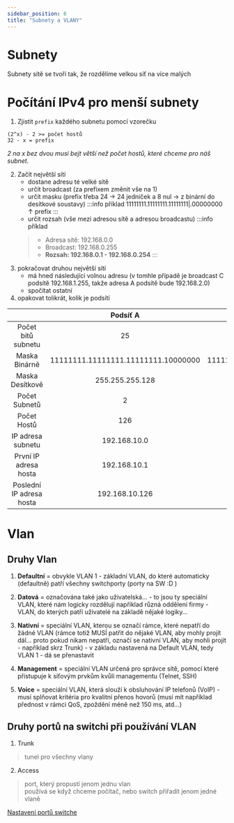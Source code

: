 ```yaml
---
sidebar_position: 6
title: "Subnety a VLANY"
---
```


# Subnety

Subnety sítě se tvoří tak, že rozdělíme velkou síť na více malých 

# Počítání IPv4 pro menší subnety 
1. Zjistit `prefix` každého subnetu pomocí vzorečku

```
(2^x) - 2 >= počet hostů
32 - x = prefix
```
*2 na x bez dvou musí bejt větší než počet hostů, které chceme pro náš subnet.*


2. Začít největší sítí
    * dostane adresu té velké sítě
    * určit broadcast (za prefixem změnit vše na 1)
    * určit masku (prefix třeba 24 -> 24 jedniček a 8 nul -> z binární do desítkové soustavy)
    :::info příklad
        11111111.11111111.11111111|.00000000
                                  ↑
                                prefix
    :::
    * určit rozsah (vše mezi adresou sítě a adresou broadcastu)
    :::info příklad
    > - Adresa sítě: 192.168.0.0
    > - Broadcast: 192.168.0.255
    > - **Rozsah: 192.168.0.1 - 192.168.0.254**
    :::
3. pokračovat druhou největší sítí
    *    má hned následující volnou adresu (v tomhle případě je broadcast C podsítě 192.168.1.255, takže adresa A podsítě bude 192.168.2.0)
    * spočítat ostatní
4. opakovat tolikrát, kolik je podsítí

|| Podsíť A | Podsíť B |
| :-: | :-: | :-: |
|Počet bitů subnetu|25|26|
|Maska Binárně|11111111.11111111.11111111.10000000|11111111.11111111.11111111.11000000|
|Maska Desítkově|255.255.255.128|255.255.255.192|
|Počet Subnetů|2|8|
|Počet Hostů|126|62|
|IP adresa subnetu|192.168.10.0|192.168.10.128|
|První IP adresa hosta|192.168.10.1|192.168.10.129|
|Poslední IP adresa hosta|192.168.10.126|192.169.10.190|

# Vlan

## Druhy Vlan

1. **Defaultní** = obvykle VLAN 1 - základní VLAN, do které automaticky (defaultně) patří všechny
switchporty (porty na SW :D )

2. **Datová** = označována také jako uživatelská… - to jsou ty speciální VLAN, které nám logicky
rozdělují například různá oddělení firmy - VLAN, do kterých patří uživatelé na základě nějaké
logiky…

3. **Nativní** = speciální VLAN, kterou se označí rámce, které nepatří do žádné VLAN (rámce totiž
MUSÍ patřit do nějaké VLAN, aby mohly projít dál… proto pokud nikam nepatří, označí se
nativní VLAN, aby mohli projít - například skrz Trunk) - v základu nastavená na Default VLAN,
tedy VLAN 1 - dá se přenastavit

4. **Management** = speciální VLAN určená pro správce sítě, pomocí které přistupuje k síťovým
prvkům kvůli managementu (Telnet, SSH)

5. **Voice** = speciální VLAN, která slouží k obsluhování IP telefonů (VoIP) - musí splňovat kritéria
pro kvalitní přenos hovorů (musí mít například přednost v rámci QoS, zpoždění méně než 150
ms, atd…)

## Druhy portů na switchi při používání VLAN

1. Trunk
> tunel pro všechny vlany <br/>

2. Access
> port, který propustí jenom jednu vlan <br/>
> používá se když chceme počítač, nebo switch přiřadit jenom jedné vlaně

[Nastavení portů switche](./commandy#switch)
